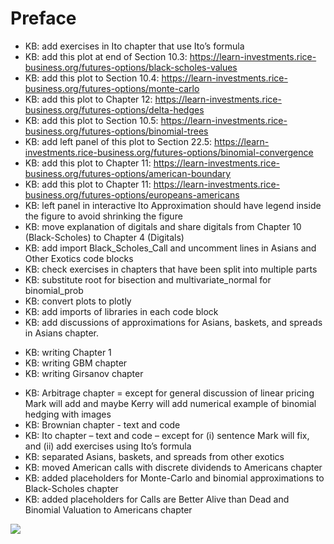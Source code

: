 # Preface {.unnumbered}

::: {.ToDo .unnumbered}

- KB: add exercises in Ito chapter that use Ito's formula
- KB: add this plot at end of Section 10.3: [https://learn-investments.rice-business.org/futures-options/black-scholes-values](https://learn-investments.rice-business.org/futures-options/black-scholes-values)
- KB: add this plot to Section 10.4: [https://learn-investments.rice-business.org/futures-options/monte-carlo](https://learn-investments.rice-business.org/futures-options/monte-carlo)
- KB: add this plot to Chapter 12: [https://learn-investments.rice-business.org/futures-options/delta-hedges](https://learn-investments.rice-business.org/futures-options/delta-hedges)
- KB: add this plot to Section 10.5: [https://learn-investments.rice-business.org/futures-options/binomial-trees](https://learn-investments.rice-business.org/futures-options/binomial-trees)
- KB: add left panel of this plot to Section 22.5: [https://learn-investments.rice-business.org/futures-options/binomial-convergence](https://learn-investments.rice-business.org/futures-options/binomial-convergence)
- KB: add this plot to Chapter 11: [https://learn-investments.rice-business.org/futures-options/american-boundary](https://learn-investments.rice-business.org/futures-options/american-boundary)
- KB: add this plot to Chapter 11: [https://learn-investments.rice-business.org/futures-options/europeans-americans](https://learn-investments.rice-business.org/futures-options/europeans-americans)
- KB: left panel in interactive Ito Approximation should have legend inside the figure to avoid shrinking the figure
- KB: move explanation of digitals and share digitals from Chapter 10 (Black-Scholes) to Chapter 4 (Digitals)
- KB: add import Black_Scholes_Call and uncomment lines in Asians and Other Exotics code blocks
- KB: check exercises in chapters that have been split into multiple parts
- KB: substitute root for bisection and multivariate_normal for binomial_prob 
- KB: convert plots to plotly
- KB: add imports of libraries in each code block
- KB: add discussions of approximations for Asians, baskets, and spreads in Asians chapter.

:::

::: {.InProgress .unnumbered}
- KB: writing Chapter 1
- KB: writing GBM chapter
- KB: writing Girsanov chapter
:::

::: {.Done .unnumbered}
- KB: Arbitrage chapter = except for general discussion of linear pricing Mark will add and maybe Kerry will add numerical example of binomial hedging with images
- KB: Brownian chapter - text and code
- KB: Ito chapter -- text and code -- except for (i) sentence Mark will fix, and (ii) add exercises using Ito's formula
- KB: separated Asians, baskets, and spreads from other exotics 
- KB: moved American calls with discrete dividends to Americans chapter 
- KB: added placeholders for Monte-Carlo and binomial approximations to Black-Scholes chapter
- KB: added placeholders for Calls are Better Alive than Dead and Binomial Valuation to Americans chapter

:::

![](under_construction.jpg)


